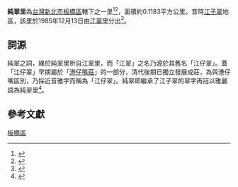 {{Coord|25.0301757|121.4663281|source:GoogleMaps|display=title}}
{{ROC Village or Li Info|
City/CountyName=新北市|
DivName=板橋區|
Village/LiName=純翠|
Village/Li=里|
OldName =|
Longitude =|
Latitude =|
AreaTotal =0.1183|
HouseholdTotal=2,049|
PopTotal =5,687|
YearMonth=2013年1月|
Head =褚仁德|
Male =|
Female =|
Sub =17|
Website =|
Neighbors =|
MapLocation =|
Address =光武街110巷42號|
DataSource =
}}

'''純翠里'''為[[台灣|台灣]][[新北市|新北市]][[板橋區_(台灣)|板橋區]]轄下之一里<ref>{{cite book|title= 臺灣鄉土全誌|year=1996|publisher=中一出版社}}</ref><ref>{{cite book|title=臺灣全志: 政治志·建置沿革篇|year=2007|publisher=國史館臺灣文獻館}}</ref>，面積約0.1183平方公里。昔時[[江子翠|江子翠]]地區，該里於1985年12月13日由[[江翠里|江翠里]]分出<ref>{{cite web|title=板橋區公所網站|work=各里介紹|accessdate=2015-03-11}}</ref>。

==詞源==
純翠之詞，緣於純翠里析自江翠里，而「江翠」之名乃源於其舊名「江仔翠」。蓋「江仔翠」早期屬於「[[港仔嘴|港仔嘴莊]]」的一部分，清代後期已獨立發展成莊，為與港仔嘴區別，乃採近音雅字而稱為「江仔翠」。純翠即繼承了江子翠的翠字再冠以雅麗語為純翠里<ref>{{Cite web |url=http://village.banciao.gov.tw/liabout.php?li_id=135 |title=《新北市-板橋區-江翠里-介紹》，板橋區鄰里資訊服務網 |access-date=2015-03-12 |archive-url=https://web.archive.org/web/20150402111625/http://village.banciao.gov.tw/liabout.php?li_id=135 |archive-date=2015-04-02 |dead-url=yes }}</ref>。
 
==參考文獻==
{{reflist}}
{{新北市板橋區}}

[[Category:新北市的里|板橋區]]